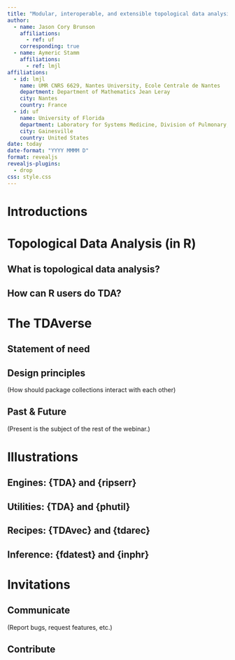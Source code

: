 ```yaml
---
title: "Modular, interoperable, and extensible topological data analysis in R"
author:
  - name: Jason Cory Brunson
    affiliations:
      - ref: uf
    corresponding: true
  - name: Aymeric Stamm
    affiliations: 
      - ref: lmjl
affiliations:
  - id: lmjl
    name: UMR CNRS 6629, Nantes University, Ecole Centrale de Nantes
    department: Department of Mathematics Jean Leray
    city: Nantes
    country: France
  - id: uf
    name: University of Florida
    department: Laboratory for Systems Medicine, Division of Pulmonary, Critical Care, and Sleep Medicine
    city: Gainesville
    country: United States
date: today
date-format: "YYYY MMMM D"
format: revealjs
revealjs-plugins:
  - drop
css: style.css
---
```


# Introductions

# Topological Data Analysis (in R)

## What is topological data analysis?

## How can R users do TDA?

# The TDAverse

## Statement of need

## Design principles

(How should package collections interact with each other)

## Past & Future

(Present is the subject of the rest of the webinar.)

# Illustrations

## Engines: {TDA} and {ripserr}

## Utilities: {TDA} and {phutil}

## Recipes: {TDAvec} and {tdarec}

## Inference: {fdatest} and {inphr}

# Invitations

## Communicate

(Report bugs, request features, etc.)

## Contribute
